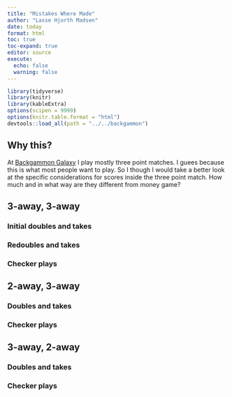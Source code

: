 ```yaml
---
title: "Mistakes Where Made"
author: "Lasse Hjorth Madsen"
date: today 
format: html
toc: true
toc-expand: true
editor: source
execute:
  echo: false
  warning: false
---
```


```r
library(tidyverse)
library(knitr)
library(kableExtra)
options(scipen = 9999)
options(knitr.table.format = "html")
devtools::load_all(path = "../../backgammon")
```

## Why this?
At [Backgammon Galaxy](play.backgammongalaxy.com) I play mostly three point matches. I guees because this is what most people want to play. So I though I would take a better look at the specific considerations for scores inside the three point match. How much and in what way are they different from money game?

## 3-away, 3-away

### Initial doubles and takes
### Redoubles and takes
### Checker plays

## 2-away, 3-away

### Doubles and takes
### Checker plays

## 3-away, 2-away

### Doubles and takes
### Checker plays
